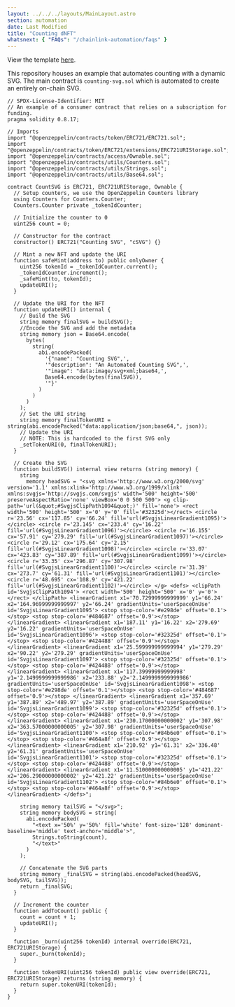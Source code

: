 ```yaml
---
layout: ../../../layouts/MainLayout.astro
section: automation
date: Last Modified
title: "Counting dNFT"
whatsnext: { "FAQs": "/chainlink-automation/faqs" }
---
```



View the template [here](https://github.com/smartcontractkit/smart-contract-examples/tree/main/counting-svg).

This repository houses an example that automates counting with a dynamic SVG. The main contract is `counting-svg.sol` which is automated to create an entirely on-chain SVG.

```solidity
// SPDX-License-Identifier: MIT
// An example of a consumer contract that relies on a subscription for funding.
pragma solidity 0.8.17;

// Imports
import "@openzeppelin/contracts/token/ERC721/ERC721.sol";
import "@openzeppelin/contracts/token/ERC721/extensions/ERC721URIStorage.sol";
import "@openzeppelin/contracts/access/Ownable.sol";
import "@openzeppelin/contracts/utils/Counters.sol";
import "@openzeppelin/contracts/utils/Strings.sol";
import "@openzeppelin/contracts/utils/Base64.sol";

contract CountSVG is ERC721, ERC721URIStorage, Ownable {
  // Setup counters, we use the OpenZeppelin Counters library
  using Counters for Counters.Counter;
  Counters.Counter private _tokenIdCounter;

  // Initialize the counter to 0
  uint256 count = 0;

  // Constructor for the contract
  constructor() ERC721("Counting SVG", "cSVG") {}

  // Mint a new NFT and update the URI
  function safeMint(address to) public onlyOwner {
    uint256 tokenId = _tokenIdCounter.current();
    _tokenIdCounter.increment();
    _safeMint(to, tokenId);
    updateURI();
  }

  // Update the URI for the NFT
  function updateURI() internal {
    // Build the SVG
    string memory finalSVG = buildSVG();
    //Encode the SVG and add the metadata
    string memory json = Base64.encode(
      bytes(
        string(
          abi.encodePacked(
            '{"name": "Counting SVG",',
            '"description": "An Automated Counting SVG",',
            '"image": "data:image/svg+xml;base64,',
            Base64.encode(bytes(finalSVG)),
            '"}'
          )
        )
      )
    );
    // Set the URI string
    string memory finalTokenURI = string(abi.encodePacked("data:application/json;base64,", json));
    // Update the URI
    // NOTE: This is hardcoded to the first SVG only
    _setTokenURI(0, finalTokenURI);
  }

  // Create the SVG
  function buildSVG() internal view returns (string memory) {
    string
      memory headSVG = "<svg xmlns='http://www.w3.org/2000/svg' version='1.1' xmlns:xlink='http://www.w3.org/1999/xlink' xmlns:svgjs='http://svgjs.com/svgjs' width='500' height='500' preserveAspectRatio='none' viewBox='0 0 500 500'> <g clip-path='url(&quot;#SvgjsClipPath1094&quot;)' fill='none'> <rect width='500' height='500' x='0' y='0' fill='#32325d'></rect> <circle r='23.56' cx='117.85' cy='66.24' fill='url(#SvgjsLinearGradient1095)'></circle> <circle r='23.145' cx='233.4' cy='16.22' fill='url(#SvgjsLinearGradient1096)'></circle> <circle r='16.155' cx='57.91' cy='279.29' fill='url(#SvgjsLinearGradient1097)'></circle> <circle r='29.12' cx='175.64' cy='2.15' fill='url(#SvgjsLinearGradient1098)'></circle> <circle r='33.07' cx='423.83' cy='387.89' fill='url(#SvgjsLinearGradient1099)'></circle> <circle r='33.35' cx='296.87' cy='307.98' fill='url(#SvgjsLinearGradient1100)'></circle> <circle r='31.39' cx='273.7' cy='61.31' fill='url(#SvgjsLinearGradient1101)'></circle> <circle r='48.695' cx='108.9' cy='421.22' fill='url(#SvgjsLinearGradient1102)'></circle> </g> <defs> <clipPath id='SvgjsClipPath1094'> <rect width='500' height='500' x='0' y='0'></rect> </clipPath> <linearGradient x1='70.72999999999999' y1='66.24' x2='164.96999999999997' y2='66.24' gradientUnits='userSpaceOnUse' id='SvgjsLinearGradient1095'> <stop stop-color='#e298de' offset='0.1'></stop> <stop stop-color='#484687' offset='0.9'></stop> </linearGradient> <linearGradient x1='187.11' y1='16.22' x2='279.69' y2='16.22' gradientUnits='userSpaceOnUse' id='SvgjsLinearGradient1096'> <stop stop-color='#32325d' offset='0.1'></stop> <stop stop-color='#424488' offset='0.9'></stop> </linearGradient> <linearGradient x1='25.599999999999994' y1='279.29' x2='90.22' y2='279.29' gradientUnits='userSpaceOnUse' id='SvgjsLinearGradient1097'> <stop stop-color='#32325d' offset='0.1'></stop> <stop stop-color='#424488' offset='0.9'></stop> </linearGradient> <linearGradient x1='117.39999999999998' y1='2.1499999999999986' x2='233.88' y2='2.1499999999999986' gradientUnits='userSpaceOnUse' id='SvgjsLinearGradient1098'> <stop stop-color='#e298de' offset='0.1'></stop> <stop stop-color='#484687' offset='0.9'></stop> </linearGradient> <linearGradient x1='357.69' y1='387.89' x2='489.97' y2='387.89' gradientUnits='userSpaceOnUse' id='SvgjsLinearGradient1099'> <stop stop-color='#32325d' offset='0.1'></stop> <stop stop-color='#424488' offset='0.9'></stop> </linearGradient> <linearGradient x1='230.17000000000002' y1='307.98' x2='363.57000000000005' y2='307.98' gradientUnits='userSpaceOnUse' id='SvgjsLinearGradient1100'> <stop stop-color='#84b6e0' offset='0.1'></stop> <stop stop-color='#464a8f' offset='0.9'></stop> </linearGradient> <linearGradient x1='210.92' y1='61.31' x2='336.48' y2='61.31' gradientUnits='userSpaceOnUse' id='SvgjsLinearGradient1101'> <stop stop-color='#32325d' offset='0.1'></stop> <stop stop-color='#424488' offset='0.9'></stop> </linearGradient> <linearGradient x1='11.510000000000005' y1='421.22' x2='206.29000000000002' y2='421.22' gradientUnits='userSpaceOnUse' id='SvgjsLinearGradient1102'> <stop stop-color='#84b6e0' offset='0.1'></stop> <stop stop-color='#464a8f' offset='0.9'></stop> </linearGradient> </defs>";

    string memory tailSVG = "</svg>";
    string memory bodySVG = string(
      abi.encodePacked(
        "<text x='50%' y='50%' fill='white' font-size='128' dominant-baseline='middle' text-anchor='middle'>",
        Strings.toString(count),
        "</text>"
      )
    );

    // Concatenate the SVG parts
    string memory _finalSVG = string(abi.encodePacked(headSVG, bodySVG, tailSVG));
    return _finalSVG;
  }

  // Increment the counter
  function addToCount() public {
    count = count + 1;
    updateURI();
  }

  function _burn(uint256 tokenId) internal override(ERC721, ERC721URIStorage) {
    super._burn(tokenId);
  }

  function tokenURI(uint256 tokenId) public view override(ERC721, ERC721URIStorage) returns (string memory) {
    return super.tokenURI(tokenId);
  }
}
```
